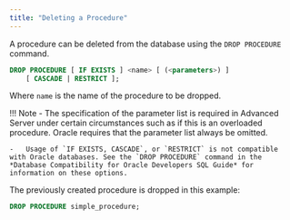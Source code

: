 ```yaml
---
title: "Deleting a Procedure"
---
```


<div id="deleting_a_procedure" class="registered_link"></div>

A procedure can be deleted from the database using the `DROP PROCEDURE` command.

```sql
DROP PROCEDURE [ IF EXISTS ] <name> [ (<parameters>) ]
    [ CASCADE | RESTRICT ];
```

Where `name` is the name of the procedure to be dropped.

!!! Note
    -   The specification of the parameter list is required in Advanced Server under certain circumstances such as if this is an overloaded procedure. Oracle requires that the parameter list always be omitted.

    -   Usage of `IF EXISTS, CASCADE`, or `RESTRICT` is not compatible with Oracle databases. See the `DROP PROCEDURE` command in the *Database Compatibility for Oracle Developers SQL Guide* for information on these options.

The previously created procedure is dropped in this example:

```sql
DROP PROCEDURE simple_procedure;
```
